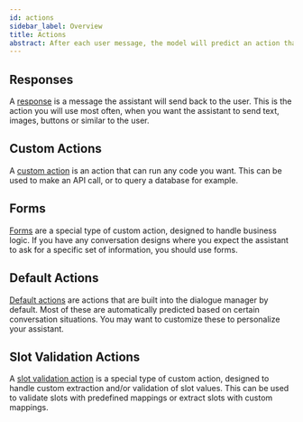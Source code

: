 ```yaml
---
id: actions
sidebar_label: Overview
title: Actions
abstract: After each user message, the model will predict an action that the assistant should perform next. This page gives you an overview of the different types of actions you can use.
---
```


## Responses

A [response](../concepts/responses.mdx) is a message the assistant will send back to the user. This is
the action you will use most often, when you want the assistant to send text, images, buttons
or similar to the user.

## Custom Actions

A [custom action](../concepts/custom-actions.mdx) is an action that can run any code you want. This can be used to make an
API call, or to query a database for example.

## Forms

[Forms](./forms.mdx) are a special type of custom action, designed to handle business logic. If you have
any conversation designs where you expect the assistant to ask for a specific set of
information, you should use forms.

## Default Actions

[Default actions](./default-actions.mdx) are actions that are built into the dialogue manager by default. Most of
these are automatically predicted based on certain conversation situations. You may want to
customize these to personalize your assistant.

## Slot Validation Actions

A [slot validation action](./slot-validation-actions.mdx) is a special type of custom action, designed to handle custom extraction and/or validation of slot values.
This can be used to validate slots with predefined mappings or extract slots with custom mappings.

